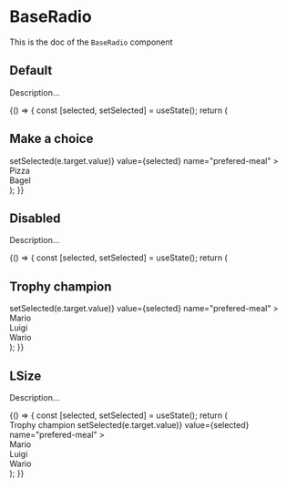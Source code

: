 <!--- Radio.stories.mdx --->


<Meta
  title="BaseRadio"
  component={BaseRadio}
/>

# BaseRadio

This is the doc of the `BaseRadio` component

## Default

Description...

<Canvas>
  <Story name="default">
    {() => {
      const [selected, setSelected] = useState();
      return (
        <div>
          <h2 id="trophy-champions">Make a choice</h2>
          <RadioGroup
            labelledBy="trophy-champions"
            onChange={(e) => setSelected(e.target.value)}
            value={selected}
            name="prefered-meal"
          >
            <div>
              <label htmlFor="pizza">Pizza</label>
              <BaseRadio value="pizza" id="pizza" />
            </div>
            <div>
              <label htmlFor="bagel">Bagel</label>
              <BaseRadio value="bagel" id="bagel" />
            </div>
          </RadioGroup>
        </div>
      );
    }}
  </Story>
</Canvas>

## Disabled

Description...

<Canvas>
  <Story name="disabled">
    {() => {
      const [selected, setSelected] = useState();
      return (
        <div>
          <h2 id="trophy-champions">Trophy champion</h2>
          <RadioGroup
            labelledBy="trophy-champions"
            onChange={(e) => setSelected(e.target.value)}
            value={selected}
            name="prefered-meal"
          >
            <div>
              <label htmlFor="first">Mario</label>
              <BaseRadio value="first" id="first" />
            </div>
            <div>
              <label htmlFor="second">Luigi</label>
              <BaseRadio value="second" id="second" disabled={true} />
            </div>
            <div>
              <label htmlFor="third">Wario</label>
              <BaseRadio value="third" id="third" />
            </div>
          </RadioGroup>
        </div>
      );
    }}
  </Story>
</Canvas>

## LSize

Description...

<Canvas>
  <Story name="LSize">
    {() => {
      const [selected, setSelected] = useState();
      return (
        <div>
          <label id="trophy-champions">Trophy champion</label>
          <RadioGroup
            size="L"
            labelledBy="trophy-champions"
            onChange={(e) => setSelected(e.target.value)}
            value={selected}
            name="prefered-meal"
          >
            <div>
              <label htmlFor="first">Mario</label>
              <BaseRadio value="first" id="first" />
            </div>
            <div>
              <label htmlFor="second">Luigi</label>
              <BaseRadio value="second" id="second" />
            </div>
            <div>
              <label htmlFor="third">Wario</label>
              <BaseRadio value="third" id="third" />
            </div>
          </RadioGroup>
        </div>
      );
    }}
  </Story>
</Canvas>

